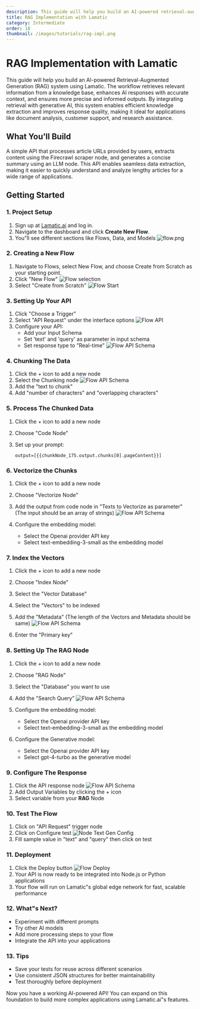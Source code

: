 ```yaml
---
description: This guide will help you build an AI-powered retrieval-augmented generation (RAG) system using Lamatic. The workflow retrieves relevant information from a text, enhances the input with contextual data, and processes it through an RAG node to generate accurate and context-aware responses. By implementing RAG, you can improve AI-generated answers with real-time, up-to-date knowledge retrieval, making the system more reliable and informative.
title: RAG Implementation with Lamatic
category: Intermediate
order: 18
thumbnail: /images/tutorials/rag-impl.png
---
```


# RAG Implementation with Lamatic

This guide will help you build an AI-powered Retrieval-Augmented Generation (RAG) system using Lamatic. The workflow retrieves relevant information from a knowledge base, enhances AI responses with accurate context, and ensures more precise and informed outputs. By integrating retrieval with generative AI, this system enables efficient knowledge extraction and improves response quality, making it ideal for applications like document analysis, customer support, and research assistance.

## What You'll Build

A simple API that processes article URLs provided by users, extracts content using the Firecrawl scraper node, and generates a concise summary using an LLM node. This API enables seamless data extraction, making it easier to quickly understand and analyze lengthy articles for a wide range of applications.

## Getting Started

### 1. Project Setup

1. Sign up at [Lamatic.ai](https://lamatic.ai/) and log in.
1. Navigate to the dashboard and click **Create New Flow**.
1. You"ll see different sections like Flows, Data, and Models
   ![flow.png](./img/ai-review-responder/flow.png)

### 2. Creating a New Flow

1. Navigate to Flows, select New Flow, and choose Create from Scratch as your starting point.
2. Click "New Flow"
   ![Flow selection](./img/ai-review-responder/flow-select.png)
3. Select "Create from Scratch"
   ![Flow Start](./img/ai-review-responder/flow-start.png)

### 3. Setting Up Your API

1. Click "Choose a Trigger"
2. Select "API Request" under the interface options
   ![Flow API](./img/ai-review-responder/flow-step2.png)
3. Configure your API:
   - Add your Input Schema
   - Set 'text' and 'query' as parameter in input schema
   - Set response type to "Real-time"
     ![Flow API Schema](./img/rag-chatbot/api-schema.png)

### 4. Chunking The Data

1. Click the + icon to add a new node
2. Select the Chunking node
   ![Flow API Schema](./img/rag-chatbot/chunking-node.png)
3. Add the "text to chunk"
4. Add "number of characters" and "overlapping characters"

### 5. Process The Chunked Data

1. Click the + icon to add a new node
2. Choose "Code Node"
3. Set up your prompt:

   ```
   output=[{{chunkNode_175.output.chunks[0].pageContent}}]

   ```

### 6. Vectorize the Chunks

1. Click the + icon to add a new node
2. Choose "Vectorize Node"
3. Add the output from code node in "Texts to Vectorize as parameter" (The input should be an array of strings)
   ![Flow API Schema](./img/rag-chatbot/vectorize-node.png)

4. Configure the embedding model:
   - Select the Openai provider API key
   - Select text-embedding-3-small as the embedding model

### 7. Index the Vectors

1. Click the + icon to add a new node
2. Choose "Index Node"
3. Select the "Vector Database"
4. Select the "Vectors" to be indexed
5. Add the "Metadata" (The length of the Vectors and Metadata should be same)
   ![Flow API Schema](./img/rag-chatbot/index.png)

6. Enter the "Primary key"

### 8. Setting Up The RAG Node

1. Click the + icon to add a new node
2. Choose "RAG Node"
3. Select the "Database" you want to use
4. Add the "Search Query"
   ![Flow API Schema](./img/rag-chatbot/rag-node.png)

5. Configure the embedding model:
   - Select the Openai provider API key
   - Select text-embedding-3-small as the embedding model
6. Configure the Generative model:
   - Select the Openai provider API key
   - Select gpt-4-turbo as the generative model

### 9. Configure The Response

1. Click the API response node
   ![Flow API Schema](./img/rag-chatbot/api-response.png)
2. Add Output Variables by clicking the + icon
3. Select variable from your **RAG** Node

### 10. Test The Flow

1. Click on "API Request" trigger node
2. Click on Configure test
   ![Node Text Gen Config](./img/rag-chatbot/testing.png)
3. Fill sample value in "text" and "query" then click on test

### 11. Deployment

1. Click the Deploy button
   ![Flow Deploy](./img/ai-review-responder/deploy.png)
2. Your API is now ready to be integrated into Node.js or Python applications
3. Your flow will run on Lamatic"s global edge network for fast, scalable performance

### 12. What"s Next?

- Experiment with different prompts
- Try other AI models
- Add more processing steps to your flow
- Integrate the API into your applications

### 13. Tips

- Save your tests for reuse across different scenarios
- Use consistent JSON structures for better maintainability
- Test thoroughly before deployment

Now you have a working AI-powered API! You can expand on this foundation to build more complex applications using Lamatic.ai"s features.
